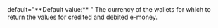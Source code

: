   
<ParamField body="Currency" type="string" >   
default="**Default value:** "    
The currency of the wallets for which to return the values for credited and debited e-money.  
</ParamField>